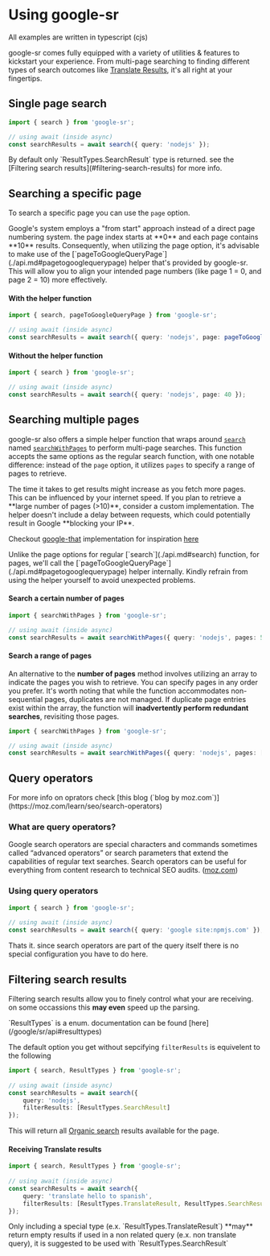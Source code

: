 
# Using google-sr

<Callout type="default" emoji="💻">
 All examples are written in typescript (cjs)
</Callout>

google-sr comes fully equipped with a variety of utilities & features to kickstart your experience. 
From multi-page searching to finding different types of search outcomes like [Translate Results](./types.mdx#translations), 
it's all right at your fingertips.


## Single page search

```ts filename="you-are-single.ts"
import { search } from 'google-sr';

// using await (inside async)
const searchResults = await search({ query: 'nodejs' });
```

<Callout type="info" emoji="⚙️">
 By default only `ResultTypes.SearchResult` type is returned. see the [Filtering search results](#filtering-search-results) for more info.
</Callout>

## Searching a specific page

To search a specific page you can use the `page` option.

<Callout type="info" emoji="🧩">
Google's system employs a "from start" approach instead of a direct page numbering system. the page index starts at **0** and each page contains **10** results. 
Consequently, when utilizing the page option, it's advisable to make use of the [`pageToGoogleQueryPage`](./api.md#pagetogooglequerypage) helper that's provided by google-sr. 
This will allow you to align your intended page numbers (like page 1 = 0, and page 2 = 10) more effectively.
</Callout>

#### With the helper function

```ts filename="find-my-page.ts"
import { search, pageToGoogleQueryPage } from 'google-sr';

// using await (inside async)
const searchResults = await search({ query: 'nodejs', page: pageToGoogleQueryPage(5) });
```

#### Without the helper function

```ts filename="find-my-page-without-helper.ts"
import { search } from 'google-sr';

// using await (inside async)
const searchResults = await search({ query: 'nodejs', page: 40 });
```

## Searching multiple pages 

google-sr also offers a simple helper function that wraps around [`search`](./api.md#search)
named [`searchWithPages`](./api.md#searchwithpages) to perform multi-page searches. This function accepts the same options
as the regular search function, with one notable difference: instead of the `page` option, 
it utilizes `pages` to specify a range of pages to retrieve.

<Callout type="info" emoji="📊">
    The time it takes to get results might increase as you fetch more pages. This can be influenced by your internet speed.
</Callout>

<Callout type="warning" emoji="🛑">
If you plan to retrieve a **large number of pages (>10)**, 
consider a custom implementation. The helper doesn't include a delay between requests, 
which could potentially result in Google **blocking your IP**.

Checkout [google-that](../that) implementation for inspiration [here](https://github.com/typicalninja/google-sr/blob/master/packages/google-that/src/query.ts#L25)
</Callout>

<Callout type="warning" emoji="⚠️">
Unlike the page options for regular [`search`](./api.md#search) function, for pages, we'll call the [`pageToGoogleQueryPage`](./api.md#pagetogooglequerypage) helper  internally. 
Kindly refrain from using the helper yourself to avoid unexpected problems.
</Callout>

#### Search a certain number of pages

```ts filename="multi-search.ts"
import { searchWithPages } from 'google-sr';

// using await (inside async)
const searchResults = await searchWithPages({ query: 'nodejs', pages: 5 });
```


#### Search a range of pages

An alternative to the **number of pages** method involves utilizing an array to indicate 
the pages you wish to retrieve. You can specify pages in any order you prefer.
It's worth noting that while the function accommodates non-sequential pages, duplicates are not managed.
If duplicate page entries exist within the array, 
the function will **inadvertently perform redundant searches**, revisiting those pages.


```ts filename="multi-search.ts"
import { searchWithPages } from 'google-sr';

// using await (inside async)
const searchResults = await searchWithPages({ query: 'nodejs', pages: [5, 2, 4, 10] });
```

## Query operators

<Callout type="info" emoji="🕵️‍♂️">
    For more info on oprators check [this blog (`blog by moz.com`)](https://moz.com/learn/seo/search-operators)
</Callout>

### What are query operators?

Google search operators are special characters and commands sometimes called “advanced operators” or search parameters that extend the capabilities of regular text searches. Search operators can be useful for everything from content research to technical SEO audits.
([moz.com](https://moz.com/learn/seo/search-operators))

### Using query operators

```ts filename="queryOperators.ts"
import { search } from 'google-sr';
 
// using await (inside async)
const searchResults = await search({ query: 'google site:npmjs.com' });
```

Thats it. since search operators are part of the query itself there is no special configuration you have to do here.

## Filtering search results

Filtering search results allow you to finely control what your are receiving.
on some occassions this **may even** speed up the parsing.

<Callout type="default" emoji="📚">
     `ResultTypes` is a enum. documentation can be found [here](/google/sr/api#resulttypes)
</Callout>

The default option you get without sepcifying `filterResults` is equivelent to the following

```ts filename="filter.ts"
import { search, ResultTypes } from 'google-sr';
 
// using await (inside async)
const searchResults = await search({ 
    query: 'nodejs', 
    filterResults: [ResultTypes.SearchResult] 
});
```

This will return all [Organic search](./types.mdx#regular-search-results) results available for the page.

#### Receiving Translate results

```ts filename="translate-filter.ts"
import { search, ResultTypes } from 'google-sr';
 
// using await (inside async)
const searchResults = await search({ 
    query: 'translate hello to spanish', 
    filterResults: [ResultTypes.TranslateResult, ResultTypes.SearchResult] 
});
```

<Callout type="warning" emoji="⚠️">
    Only including a special type (e.x. `ResultTypes.TranslateResult`) **may** return empty results if used in a non related query (e.x. non translate query),
    it is suggested to be used with `ResultTypes.SearchResult`
</Callout>